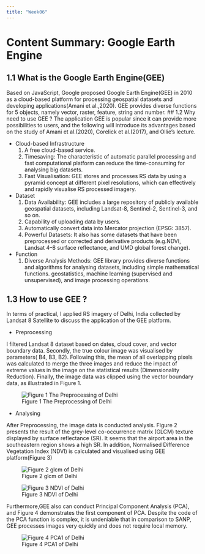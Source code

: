 ```yaml
---
title: "Week06"
---
```


# Content Summary: Google Earth Engine {.unnumbered}

## 1.1 What is the Google Earth Engine(GEE) {.unnumbered}

Based on JavaScript, Google proposed Google Earth Engine(GEE) in 2010 as a cloud-based platform for processing geospatial datasets and developing applications(Amani et al.,2020). GEE provides diverse functions for 5 objects, namely vector, raster, feature, string and number. \## 1.2 Why need to use GEE ? The application GEE is popular since it can provide more possibilities to users, and the following will introduce its advantages based on the study of Amani et al.(2020), Corelick et al.(2017), and Ollie's lecture.

-   Cloud-based Infrastructure
    1.  A free cloud-based service.
    2.  Timesaving: The characteristic of automatic parallel processing and fast computational platform can reduce the time-consuming for analysing big datasets.
    3.  Fast Visualisation: GEE stores and processes RS data by using a pyramid concept at different pixel resolutions, which can effectively and rapidly visualise RS processed imagery.
-   Dataset
    1.  Data Availability: GEE includes a large repository of publicly available geospatial datasets, including Landsat-8, Sentinel-2, Sentinel-3, and so on.
    2.  Capability of uploading data by users.
    3.  Automatically convert data into Mercator projection (EPSG: 3857).
    4.  Powerful Datasets: It also has some datasets that have been preprocessed or corrected and derivative products (e.g.NDVI, Landsat 4--8 surface reflectance, and UMD global forest change).
-   Function
    1.  Diverse Analysis Methods: GEE library provides diverse functions and algorithms for analysing datasets, including simple mathematical functions. geostatistics, machine learning (supervised and unsupervised), and image processing operations.

## 1.3 How to use GEE ?

In terms of practical, I applied RS imagery of Delhi, India collected by Landsat 8 Satellite to discuss the application of the GEE platform.

-   Preprocessing

I filtered Landsat 8 dataset based on dates, cloud cover, and vector boundary data. Secondly, the true colour image was visualised by parameters( B4, B3, B2). Following this, the mean of all overlapping pixels was calculated to merge the three images and reduce the impact of extreme values in the image on the statistical results (Dimensionality Reduction). Finally, the image data was clipped using the vector boundary data, as illustrated in Figure 1.

![Figure 1 The Preprocessing of Delhi](source/week06/processing_1.gif)

-   Analysing

After Preprocessing, the image data is conducted analysis. Figure 2 presents the result of the grey-level co-occurrence matrix (GLCM) texture displayed by surface reflectance (SR). It seems that the airport area in the southeastern region shows a high SR. In addition, Normalised Difference Vegetation Index (NDVI) is calculated and visualised using GEE platform(Figure 3)

::: {layout-ncol="2"}
![Figure 2 glcm of Delhi](source/week06/glcm.png)

![Figure 3 NDVI of Delhi](source/week06/NDVI.png)
:::

Furthermore,GEE also can conduct Principal Component Analysis (PCA), and Figure 4 demonstrates the first component of PCA. Despite the code of the PCA function is complex, it is undeniable that in comparison to SANP, GEE processes images very quickly and does not require local memory.

![Figure 4 PCA1 of Delhi](source/week06/PCA1.png)
